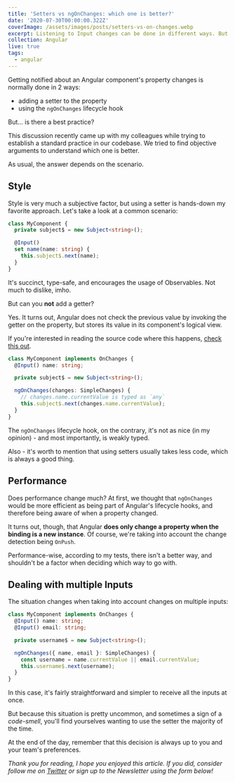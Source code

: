```yaml
---
title: 'Setters vs ngOnChanges: which one is better?'
date: '2020-07-30T00:00:00.322Z'
coverImage: /assets/images/posts/setters-vs-on-changes.webp
excerpt: Listening to Input changes can be done in different ways. But which one should you use?
collection: Angular
live: true
tags:
  - angular
---
```


Getting notified about an Angular component's property changes is normally done in 2 ways:

- adding a setter to the property
- using the `ngOnChanges` lifecycle hook

But... is there a best practice?

This discussion recently came up with my colleagues while trying to establish a standard practice in our codebase. We tried to find objective arguments to understand which one is better.

As usual, the answer depends on the scenario.

## Style

Style is very much a subjective factor, but using a setter is hands-down my favorite approach. Let's take a look at a common scenario:

```typescript
class MyComponent {
  private subject$ = new Subject<string>();

  @Input()
  set name(name: string) {
    this.subject$.next(name);
  }
}
```

It's succinct, type-safe, and encourages the usage of Observables. Not much to dislike, imho.

But can you **not** add a getter?

Yes. It turns out, Angular does not check the previous value by invoking the getter on the property, but stores its value in its component's logical view.

If you're interested in reading the source code where this happens, [check this out](https://github.com/angular/angular/blob/d1ea1f4c7f3358b730b0d94e65b00bc28cae279c/packages/core/src/render3/bindings.ts#L50).

```typescript
class MyComponent implements OnChanges {
  @Input() name: string;

  private subject$ = new Subject<string>();

  ngOnChanges(changes: SimpleChanges) {
    // changes.name.currentValue is typed as `any`
    this.subject$.next(changes.name.currentValue);
  }
}
```

The `ngOnChanges` lifecycle hook, on the contrary, it's not as nice (in my opinion) - and most importantly, is weakly typed.

Also - it's worth to mention that using setters usually takes less code, which is always a good thing.

## Performance

Does performance change much? At first, we thought that `ngOnChanges` would be more efficient as being part of Angular's lifecycle hooks, and therefore being aware of when a property changed.

It turns out, though, that Angular **does only change a property when the binding is a new instance**. Of course, we're taking into account the change detection being `OnPush`.

Performance-wise, according to my tests, there isn't a better way, and shouldn't be a factor when deciding which way to go with.

## Dealing with multiple Inputs

The situation changes when taking into account changes on multiple inputs:

```typescript
class MyComponent implements OnChanges {
  @Input() name: string;
  @Input() email: string;

  private username$ = new Subject<string>();

  ngOnChanges({ name, email }: SimpleChanges) {
    const username = name.currentValue || email.currentValue;
    this.username$.next(username);
  }
}
```

In this case, it's fairly straightforward and simpler to receive all the inputs at once.

But because this situation is pretty uncommon, and sometimes a sign of a _code-smell_, you'll find yourselves wanting to use the setter the majority of the time.

At the end of the day, remember that this decision is always up to you and your team's preferences.

_Thank you for reading, I hope you enjoyed this article. If you did, consider follow me on [Twitter](https://twitter.com/gc_psk) or sign up to the Newsletter using the form below!_
